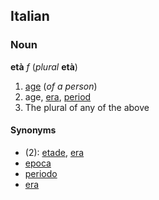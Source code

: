 ==Italian==
===Noun===
'''età''' ''f'' (''plural'' '''età''')

#[[age]] (''of a person'')
#age, [[era]], [[period]]
#The plural of any of the above

====Synonyms====
*(2): [[etade]], [[era#Italian|era]]
* [[epoca]]
* [[periodo]]
* [[era#Italian|era]]
